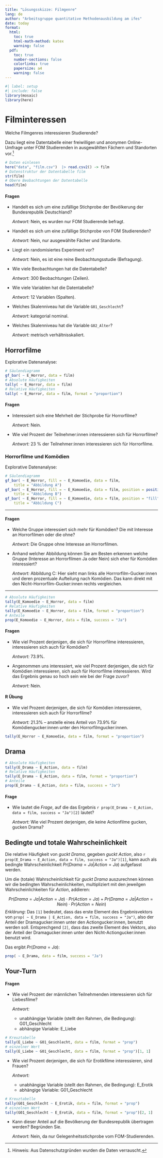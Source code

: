 ```yaml
---
title: "Lösungsskizze: Filmgenre"
lang: de
author: "Arbeitsgruppe quantitative Methodenausbildung am ifes"
date: today
format: 
  html:
    toc: true
    html-math-method: katex
    warning: false
  pdf:
    toc: true
    number-sections: false
    colorlinks: true 
    papersize: a4
    warning: false
---
```


```r
#| label: setup
#| include: false
library(mosaic)
library(here)
```

# Filminteressen

Welche Filmgenres interessieren Studierende?

Dazu liegt eine Datentabelle einer freiwilligen und anonymen Online-Umfrage unter FOM Studierenden in ausgewählten Fächern und Standorten vor.[^umfrage]

[^umfrage]: Hinweis: Aus Datenschutzgründen wurden die Daten verrauscht.

<!-- Technischer Hinweis: das Paket here (https://here.r-lib.org/) ermöglicht einen einfacheren Umgang mit Datei(pfaden) innerhalb von RStudio Projekten. Die csv Datei "film.csv" befindet sich im Projektordner "data". -->

```r
# Daten einlesen
here("data", "film.csv")  |> read.csv2() -> film
# Datenstruktur der Datentabelle film
str(film)
# Obere Beobachtungen der Datentabelle
head(film)
```

#### Fragen

- Handelt es sich um eine zufällige Stichprobe der Bevölkerung der Bundesrepublik Deutschland?

  *Antwort:* Nein, es wurden nur FOM Studierende befragt.

- Handelt es sich um eine zufällige Stichprobe von FOM Studierenden?

  *Antwort:* Nein, nur ausgewählte Fächer und Standorte.

- Liegt ein randomisiertes Experiment vor?

  *Antwort:* Nein, es ist eine reine Beobachtungsstudie (Befragung).

- Wie viele Beobachtungen hat die Datentabelle?

  *Antwort:* 300 Beobachtungen (Zeilen).

- Wie viele Variablen hat die Datentabelle?

  *Antwort:* 12 Variablen (Spalten).

- Welches Skalenniveau hat die Variable `G01_Geschlecht`?

  *Antwort:* kategorial nominal.

- Welches Skalenniveau hat die Variable `G02_Alter`?

  *Antwort:* metrisch verhältnisskaliert.

## Horrorfilme

Explorative Datenanalyse:

```r
# Säulendiagramm
gf_bar( ~ E_Horror, data = film)
# Absolute Häufigkeiten
tally( ~ E_Horror, data = film)
# Relative Häufigkeiten
tally( ~ E_Horror, data = film, format = "proportion")
```

#### Fragen

- Interessiert sich eine Mehrheit der Stichprobe für Horrorfilme?

  *Antwort:* Nein.

- Wie viel Prozent der Teilnehmer:innen interessieren sich für Horrorfilme?

  *Antwort:* 23 % der Teilnehmer:innen interessieren sich für Horrorfilme.

### Horrorfilme und Komödien

Explorative Datenanalyse:

```r
# Säulendiagramm
gf_bar( ~ E_Horror, fill = ~ E_Komoedie, data = film, 
    title = "Abbildung A")
gf_bar( ~ E_Horror, fill = ~ E_Komoedie, data = film, position = position_dodge(),
    title = "Abbildung B")
gf_bar( ~ E_Horror, fill = ~ E_Komoedie, data = film, position = "fill",
    title = "Abbildung C")
```

------------------------------------------------------------------------

#### Fragen

- Welche Gruppe interessiert sich mehr für Komödien? Die mit Interesse an Horrorfilmen oder die ohne?

  *Antwort:* Die Gruppe ohne Interesse an Horrorfilmen.

- Anhand welcher Abbildung können Sie am Besten erkennen welche Gruppe (Interesse an Horrorfilmen Ja oder Nein) sich eher für Komödien interessiert?

  *Antwort:* Abbildung C: Hier sieht man links alle Horrrorfilm-Gucker:innen und deren prozentuale Aufteilung nach Komödien. Das kann direkt mit den Nicht-Horrorfilm-Gucker:innen rechts vergleichen.
  
------------------------------------------------------------------------

```r
# Absolute Häufigkeiten
tally(E_Komoedie ~ E_Horror, data = film)
# Relative Häufigkeiten
tally(E_Komoedie ~ E_Horror, data = film, format = "proportion")
# Anteile
prop(E_Komoedie ~ E_Horror, data = film, success = "Ja")
```

#### Fragen

- Wie viel Prozent derjenigen, die sich für Horrorfilme interessieren, interessieren sich auch für Komödien?

  *Antwort:* 73.9%.

- Angenommen uns interessiert, wie viel Prozent derjenigen, die sich für Komödien interessieren, sich auch für Horrorfilme interessieren. Wird das Ergebnis genau so hoch sein wie bei der Frage zuvor?

  *Antwort:* Nein.

#### R Übung

- Wie viel Prozent derjenigen, die sich für Komödien interessieren, interessieren sich auch für Horrorfilme?

  *Antwort:* 21.3% -- anstelle eines Anteil von 73.9% für Komödiengucker:innen unter den Horrorfilmgucker:innen.

```r
tally(E_Horror ~ E_Komoedie, data = film, format = "proportion")
```

## Drama

```r
# Absolute Häufigkeiten
tally(E_Drama ~ E_Action, data = film)
# Relative Häufigkeiten
tally(E_Drama ~ E_Action, data = film, format = "proportion")
# Anteile
prop(E_Drama ~ E_Action, data = film, success = "Ja")
```

#### Frage

- Wie lautet die *Frage*, auf die das Ergebnis `r prop(E_Drama ~ E_Action, data = film, success = "Ja")[2]` lautet?

  *Antwort:* Wie viel Prozent derjenigen, die keine Actionfilme gucken, gucken Drama?

## Bedingte und totale Wahrscheinlichkeit

Die relative Häufigkeit von *guckt Drama*, gegeben *guckt Action*, also `r prop(E_Drama ~ E_Action, data = film, success = "Ja")[1]`, kann auch als bedingte Wahrscheinlichkeit $Pr(Drama = Ja | Action = Ja)$ aufgefasst werden.

Um die (totale) Wahrscheinlichkeit für *guckt Drama* auszurechnen können wir die bedingten Wahrscheinlichkeiten, multipliziert mit den jeweilgen Wahrscheinlichkeiten für *Action*, addieren:

$$
Pr(Drama = Ja | Action = Ja) \cdot Pr(Action = Ja) + Pr(Drama = Ja | Action = Nein) \cdot Pr(Action = Nein)
$$
*Erklärung*: Das `[1]` bedeutet, dass das erste Element des Ergebnisvektors von `prop( ~ E_Drama | E_Action, data = film, success = "Ja")`, also der Anteil der Dramagucker:innen unter den Actiongucker:innen, benutzt werden soll. Entsprechgend `[2]`, dass das zweite Element des Vektors, also der Anteil der Dramagucker:innen unter den Nicht-Actiongucker:innen benutzt wird.

Das ergibt $Pr(Drama = Ja)$:

```r
prop( ~ E_Drama, data = film, success = "Ja")
```


## Your-Turn

#### Fragen

- Wie viel Prozent der männlichen Teilnehmenden interessieren sich für Liebesfilme?
  
  *Antwort:*

  - unabhängige Variable (stellt den Rahmen, die Bedingung): G01_Geschlecht
  - abhängige Variable: E_Liebe

```r
# Kreuztabelle
tally(E_Liebe ~ G01_Geschlecht, data = film, format = "prop")
# einzelner Wert
tally(E_Liebe ~ G01_Geschlecht, data = film, format = "prop")[1, 1]
```

- Wie viel Prozent derjenigen, die sich für Erotikfilme interessieren, sind Frauen? 

  *Antwort:*

  - unabhängige Variable (stellt den Rahmen, die Bedingung): E_Erotik
  - abhängige Variable: G01_Geschlecht

```r
# Kreuztabelle
tally(G01_Geschlecht ~ E_Erotik, data = film, format = "prop")
# einzelnen Wert
tally(G01_Geschlecht ~ E_Erotik, data = film, format = "prop")[2, 1]
```

- Kann dieser Anteil auf die Bevölkerung der Bundesrepublik übertragen werden? Begründen Sie.

  *Antwort:* Nein, da nur Gelegenheitsstichprobe vom FOM-Studierenden.
